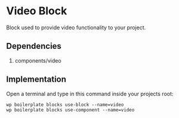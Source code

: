 # Video Block

Block used to provide video functionality to your project.

## Dependencies

1. components/video

## Implementation

Open a terminal and type in this command inside your projects root:

```shell
wp boilerplate blocks use-block --name=video
wp boilerplate blocks use-component --name=video
```
